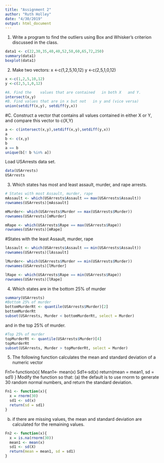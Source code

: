 ```yaml
---
title: "Assignment 2"
author: "Ruth Holley"
date: "4/30/2019"
output: html_document
---
```


1. Write a program to find the	outliers using Box and	Whisker’s	criterion	discussed	in the class.
```r
data1 <- c(22,30,35,40,40,52,58,60,65,72,250)
summary(data1)
boxplot(data1)
```

2. Make	two	vectors: x <-c(1,2,5,10,12)  y <-c(2,5,1,0,12)
```r
x <-c(1,2,5,10,12)
y <-c(2,5,1,0,12)

#A. Find the	values that	are	contained	in both	X	and	Y.
intersect(x,y)
#B. Find values that are in x but not	in y and (vice versa)
union(setdiff(x,y), setdiff(y,x))
```
#C. Construct	a	vector that	contains all values	contained	in either X	or Y, and	compare	this vector	to c(X,Y)
```r
a <- c(intersect(x,y),setdiff(x,y),setdiff(y,x))
a
b <- c(x,y)
b
a == b
unique(b[! b %in% a])
```

Load USArrests data	set.	
```r
data(USArrests)
USArrests
```
3. Which states	has	most and least assault, murder, and rape arrests.
```r
# States with most Assault, murder, rape
mAssault <- which(USArrests$Assault == max(USArrests$Assault))
rownames(USArrests)[mAssault]

mMurder<- which(USArrests$Murder == max(USArrests$Murder))
rownames(USArrests)[mMurder]

mRape <- which(USArrests$Rape == max(USArrests$Rape))
rownames(USArrests)[mRape]
```

#States with the least Assault, murder, rape

```r
lAssault <- which(USArrests$Assault == min(USArrests$Assault))
rownames(USArrests)[lAssault]

lMurder<- which(USArrests$Murder == min(USArrests$Murder))
rownames(USArrests)[lMurder]

lRape <- which(USArrests$Rape == min(USArrests$Rape))
rownames(USArrests)[lRape]
```

4. Which states	are	in the bottom	25%	of murder	
```r
summary(USArrests)
#Bottom 25% of murder
bottomMurderRt <- quantile(USArrests$Murder)[2]
bottomMurderRt
subset(USArrests, Murder < bottomMurderRt, select = Murder)
```

and in the top 25% of murder.
```r
#Top 25% of murder
topMurderRt <- quantile(USArrests$Murder)[4]
topMurderRt
subset(USArrests, Murder > topMurderRt, select = Murder)
```

5. The following	function	calculates the	mean	and	standard	deviation	of a numeric vector

Fn1<-function(x){
Mean1<- mean(x)
Sd1<-sd(x)
return(mean	=	mean1,	sd	=	sd1)
}
Modify	the	function	so	that:	(a)	the default	is	to	use	rnorm to	generate	30 random	normal	numbers, and	return	the	standard	deviation.
```r
Fn1 <- function(x){
  x = rnorm(30)
  sd1 <- sd(x)
  return(sd = sd1)
}
```

(b)	if	there	are	missing	values,	the	mean	and	standard	deviation	are	calculated	for	the	remaining	values.
```r
Fn2 <- function(x){
  x = is.na(rnorm(30))
  mean1 <- mean(x)
  sd1 <- sd(X)
  return(mean = mean1, sd = sd1)
}
```


